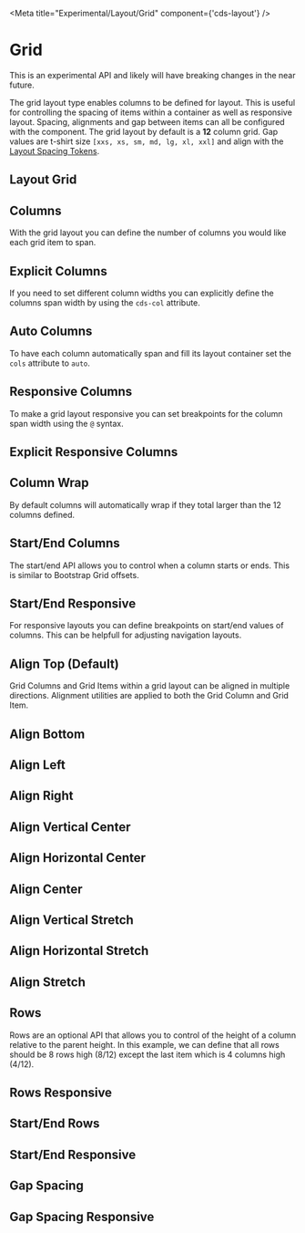 
<Meta title="Experimental/Layout/Grid" component={'cds-layout'} />

# Grid

<cds-alert status="warning" closable="false" cds-layout="m-b:lg">
  <cds-alert-content>
    This is an experimental API and likely will have breaking changes in the near future.
  </cds-alert-content>
</cds-alert>

The grid layout type enables columns to be defined for layout. This is useful
for controlling the spacing of items within a container as well as responsive
layout. Spacing, alignments and gap between items can all be configured with
the component. The grid layout by default is a **12** column grid. Gap values
are t-shirt size `[xxs, xs, sm, md, lg, xl, xxl]` and align with the [Layout Spacing Tokens](./?path=/docs/experimental-spacing-getting-started--page).

## Layout Grid

<Preview>
  <Story id="experimental-layout-stories--grid-layout" />
</Preview>

## Columns

With the grid layout you can define the number of columns you would like each
grid item to span.

<Preview>
  <Story id="experimental-layout-stories--grid-layout-columns" />
</Preview>

## Explicit Columns

If you need to set different column widths you can explicitly define the
columns span width by using the `cds-col` attribute.

<Preview>
  <Story id="experimental-layout-stories--grid-layout-columns-explicit" />
</Preview>

## Auto Columns

To have each column automatically span and fill its layout container set
the `cols` attribute to `auto`.

<Preview>
  <Story id="experimental-layout-stories--grid-layout-columns-auto" />
</Preview>

## Responsive Columns

To make a grid layout responsive you can set breakpoints for the column span
width using the `@` syntax.

<Preview>
  <Story id="experimental-layout-stories--grid-layout-columns-responsive" />
</Preview>

## Explicit Responsive Columns

<Preview>
  <Story id="experimental-layout-stories--grid-layout-columns-responsive-explicit" />
</Preview>

## Column Wrap

By default columns will automatically wrap if they total larger than the
12 columns defined.

<Preview>
  <Story id="experimental-layout-stories--grid-layout-columns-wrap" />
</Preview>

## Start/End Columns

The start/end API allows you to control when a column starts or ends. This is
similar to Bootstrap Grid offsets.

<Preview>
  <Story id="experimental-layout-stories--grid-layout-columns-start-end" />
</Preview>

## Start/End Responsive

For responsive layouts you can define breakpoints on start/end values of
columns. This can be helpfull for adjusting navigation layouts.

<Preview>
  <Story id="experimental-layout-stories--grid-layout-columns-start-end-responsive" />
</Preview>

## Align Top (Default)

Grid Columns and Grid Items within a grid layout can be aligned in multiple
directions. Alignment utilities are applied to both the Grid Column and Grid Item.

<Preview>
  <Story id="experimental-layout-stories--grid-layout-align-top" />
</Preview>

## Align Bottom

<Preview>
  <Story id="experimental-layout-stories--grid-layout-align-bottom" />
</Preview>

## Align Left

<Preview>
  <Story id="experimental-layout-stories--grid-layout-align-left" />
</Preview>

## Align Right

<Preview>
  <Story id="experimental-layout-stories--grid-layout-align-right" />
</Preview>

## Align Vertical Center

<Preview>
  <Story id="experimental-layout-stories--grid-layout-align-vertical-center" />
</Preview>

## Align Horizontal Center

<Preview>
  <Story id="experimental-layout-stories--grid-layout-align-horizontal-center" />
</Preview>

## Align Center

<Preview>
  <Story id="experimental-layout-stories--grid-layout-align-center" />
</Preview>

## Align Vertical Stretch

<Preview>
  <Story id="experimental-layout-stories--grid-layout-align-vertical-stretch" />
</Preview>

## Align Horizontal Stretch

<Preview>
  <Story id="experimental-layout-stories--grid-layout-align-horizontal-stretch" />
</Preview>

## Align Stretch

<Preview>
  <Story id="experimental-layout-stories--grid-layout-align-stretch" />
</Preview>

## Rows

<!-- tbd on API and flexbox support -->

Rows are an optional API that allows you to control of the height of a column
relative to the parent height. In this example, we can define that all rows
should be 8 rows high (8/12) except the last item which is 4 columns high (4/12).

<Preview>
  <Story id="experimental-layout-stories--grid-layout-rows" />
</Preview>

## Rows Responsive

<Preview>
  <Story id="experimental-layout-stories--grid-layout-rows-responsive" />
</Preview>

## Start/End Rows

<Preview>
  <Story id="experimental-layout-stories--grid-layout-rows-start-end" />
</Preview>

## Start/End Responsive

<Preview>
  <Story id="experimental-layout-stories--grid-layout-rows-start-end-responsive" />
</Preview>

## Gap Spacing

<Preview>
  <Story id="experimental-layout-stories--grid-gap" />
</Preview>

## Gap Spacing Responsive

<Preview>
  <Story id="experimental-layout-stories--grid-gap-responsive" />
</Preview>
